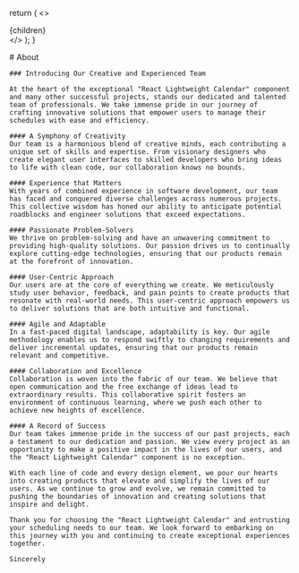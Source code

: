 
  return (
    <>
      <Meta
        description="React Calendar About"
        keywords="React Calendar, React Event Calendar, React Timeline Calendar, React Google Calendar"
        title="About"
      />
      <div>
        {children}
      </div>
    </>
  );
}

<wrapper>
    # About

    ### Introducing Our Creative and Experienced Team

    At the heart of the exceptional "React Lightweight Calendar" component and many other successful projects, stands our dedicated and talented team of professionals. We take immense pride in our journey of crafting innovative solutions that empower users to manage their schedules with ease and efficiency.

    #### A Symphony of Creativity
    Our team is a harmonious blend of creative minds, each contributing a unique set of skills and expertise. From visionary designers who create elegant user interfaces to skilled developers who bring ideas to life with clean code, our collaboration knows no bounds.

    #### Experience that Matters
    With years of combined experience in software development, our team has faced and conquered diverse challenges across numerous projects. This collective wisdom has honed our ability to anticipate potential roadblocks and engineer solutions that exceed expectations.

    #### Passionate Problem-Solvers
    We thrive on problem-solving and have an unwavering commitment to providing high-quality solutions. Our passion drives us to continually explore cutting-edge technologies, ensuring that our products remain at the forefront of innovation.

    #### User-Centric Approach
    Our users are at the core of everything we create. We meticulously study user behavior, feedback, and pain points to create products that resonate with real-world needs. This user-centric approach empowers us to deliver solutions that are both intuitive and functional.

    #### Agile and Adaptable
    In a fast-paced digital landscape, adaptability is key. Our agile methodology enables us to respond swiftly to changing requirements and deliver incremental updates, ensuring that our products remain relevant and competitive.

    #### Collaboration and Excellence
    Collaboration is woven into the fabric of our team. We believe that open communication and the free exchange of ideas lead to extraordinary results. This collaborative spirit fosters an environment of continuous learning, where we push each other to achieve new heights of excellence.

    #### A Record of Success
    Our team takes immense pride in the success of our past projects, each a testament to our dedication and passion. We view every project as an opportunity to make a positive impact in the lives of our users, and the "React Lightweight Calendar" component is no exception.

    With each line of code and every design element, we pour our hearts into creating products that elevate and simplify the lives of our users. As we continue to grow and evolve, we remain committed to pushing the boundaries of innovation and creating solutions that inspire and delight.

    Thank you for choosing the "React Lightweight Calendar" and entrusting your scheduling needs to our team. We look forward to embarking on this journey with you and continuing to create exceptional experiences together.

    Sincerely
</wrapper>